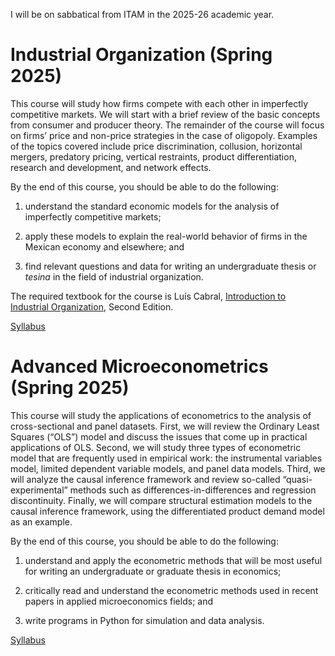 I will be on sabbatical from ITAM in the 2025-26 academic year.

# Industrial Organization (Spring 2025)

This course will study how firms compete with each other in imperfectly competitive markets. We will start with a brief review of the basic concepts from consumer and producer theory. The remainder of the course will focus on firms' price and non-price strategies in the case of oligopoly. Examples of the topics covered include price discrimination, collusion, horizontal mergers, predatory pricing, vertical restraints, product differentiation, research and development, and network effects.

By the end of this course, you should be able to do the following:

1. understand the standard economic models for the analysis of imperfectly competitive markets;

2. apply these models to explain the real-world behavior of firms in the Mexican economy and elsewhere; and

3. find relevant questions and data for writing an undergraduate thesis or *tesina* in the field of industrial organization.

The required textbook for the course is Luís Cabral, [Introduction to Industrial Organization](https://mitpress.mit.edu/9780262035941/introduction-to-industrial-organization/), Second Edition.

[Syllabus](/files/2025-S1-io-syllabus.pdf)


# Advanced Microeconometrics (Spring 2025)

This course will study the applications of econometrics to the analysis of cross-sectional and panel datasets. First, we will review the Ordinary Least Squares ("OLS") model and discuss the issues that come up in practical applications of OLS. Second, we will study three types of econometric model that are frequently used in empirical work: the instrumental variables model, limited dependent variable models, and panel data models. Third, we will analyze the causal inference framework and review so-called "quasi-experimental" methods such as differences-in-differences and regression discontinuity. Finally, we will compare structural estimation models to the causal inference framework, using the differentiated product demand model as an example.

By the end of this course, you should be able to do the following:

1. understand and apply the econometric methods that will be most useful for writing an undergraduate or graduate thesis in economics;

2. critically read and understand the econometric methods used in recent papers in applied microeconomics fields; and

3. write programs in Python for simulation and data analysis.

[Syllabus](/files/2025-S1-metrics-syllabus.pdf)
